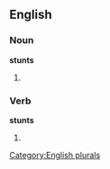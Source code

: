 
==English==

===Noun===
'''stunts'''

# {{plural of |[[stunt]]}}

===Verb===
'''stunts'''

# {{third-person singular of|[[stunt]]}}

[[Category:English plurals]]